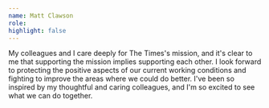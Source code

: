```yaml
---
name: Matt Clawson
role:
highlight: false
---
```

My colleagues and I care deeply for The Times's mission, and it's clear to me that supporting the mission implies supporting each other. I look forward to protecting the positive aspects of our current working conditions and fighting to improve the areas where we could do better. I've been so inspired by my thoughtful and caring colleagues, and I'm so excited to see what we can do together.
